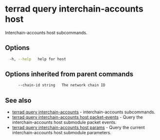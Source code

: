 # terrad query interchain-accounts host

Interchain-accounts host subcommands. 

## Options

```sh Terrad
  -h, --help   help for host
```

## Options inherited from parent commands

```sh Terrad
      --chain-id string   The network chain ID
```

## See also

* [terrad query interchain-accounts](./terrad_query_interchain-accounts.mdx)	 - interchain-accounts subcommands.
* [terrad query interchain-accounts host packet-events](./terrad_query_interchain-accounts_host_packet-events.mdx)	 - Query the interchain-accounts host submodule packet events.
* [terrad query interchain-accounts host params](./terrad_query_interchain-accounts_host_params.mdx)	 - Query the current interchain-accounts host submodule parameters.


